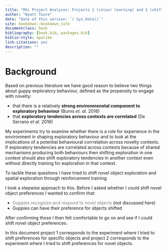 ```yaml
--- 
title: "MSc Project Analyses: Projects 1 (colour learning) and 2 (shifting novel object preferences)"
author: "Wyatt Toure"
date: "Date of this version: `r Sys.Date()`"
site: bookdown::bookdown_site
documentclass: book
bibliography: [book.bib, packages.bib]
biblio-style: apalike
link-citations: yes
description: ""
---
```


# Background

Based on previous literature we have good reason to believe two things about guppy exploratory behaviour, defined as the propensity to engage with novelty: 

- that there is a relatively **strong environmenetal component to exploratory behaviour** (Burns *et. al.* 2016)
- that **exploratory tendencies across contexts are correlated** (De Serrano *et al.* 2016)

My experiments try to examine whether there is a role for experience in the environment in shaping exploratory behaviour and to look at the implications of a potential behavioural corrrelation across novelty contexts. If exploratory tendencies are correlated across contexts because of shared mechanisms producing both behaviours then shifting exploration in one context should also shift exploratory tendencies in another context even without directly training for exploration in that context. 

To tackle these quesitons I have tried to shift novel object exploration and spatial exploration through reinforcement training. 

I took a stepwise approach to this. Before I asked whether I could shift novel object preferences I wanted to confirm that: 

- <span style="color: grey;"> Guppies recognize and respond to novel objects </span> (not discussed here)
- Guppies can have their preference for objects shifted 

After confirming those I then felt comfortable to go on and see if I could shift *novel* object preferences.

In this document project 1 corresponds to the experiment where I tried to shift preferences for specific objects and project 2 corresponds to the experiment where I tried to shift preferences for novel objects. 

